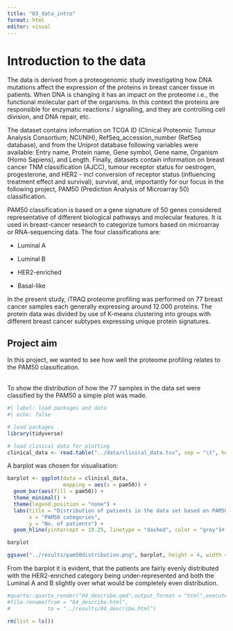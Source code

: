 ```yaml
---
title: "03_data_intro"
format: html
editor: visual
---
```


# Introduction to the data

The data is derived from a proteogenomic study investigating how DNA mutations affect the expression of the proteins in breast cancer tissue in patients. When DNA is changing it has an impact on the proteome i.e., the functional molecular part of the organisms. In this context the proteins are responsible for enzymatic reactions / signalling, and they are controlling cell division, and DNA repair, etc.

The dataset contains information on TCGA ID (Clinical Proteomic Tumour Analysis Consortium; NCI/NIH), RefSeq_accession_number (RefSeq database), and from the Uniprot database following variables were available: Entry name, Protein name, Gene symbol, Gene name, Organism (Homo Sapiens), and Length. Finally, datasets contain information on breast cancer TNM classification (AJCC), tumour receptor status for oestrogen, progesterone, and HER2 - incl conversion of receptor status (influencing treatment effect and survival), survival, and, importantly for our focus in the following project, PAM50 (Prediction Analysis of Microarray 50) classification.

PAM50 classification is based on a gene signature of 50 genes considered representative of different biological pathways and molecular features. It is used in breast-cancer research to categorize tumors based on microarray or RNA-sequencing data. The four classifications are:

-   Luminal A

-   Luminal B

-   HER2-enriched

-   Basal-like

In the present study, iTRAQ proteome profiling was performed on 77 breast cancer samples each generally expressing around 12.000 proteins. The protein data was divided by use of K-means clustering into groups with different breast cancer subtypes expressing unique protein signatures.

## Project aim

In this project, we wanted to see how well the proteome profiling relates to the PAM50 classification.

\
To show the distribution of how the 77 samples in the data set were classified by the PAM50 a simple plot was made.

```r
#| label: load packages and data
#| echo: false

# load packages
library(tidyverse)

# load clinical data for plotting
clinical_data <- read.table("../data/clinical_data.tsv", sep = "\t", header = T)

```

A barplot was chosen for visualisation:

```r
barplot <- ggplot(data = clinical_data, 
                  mapping = aes(x = pam50)) +
  geom_bar(aes(fill = pam50)) +
  theme_minimal() +
  theme(legend.position = "none") +
  labs(title = "Distribution of patients in the data set based on PAM50 classification",
       x = "PAM50 categories",
       y = "No. of patients") +
  geom_hline(yintercept = 19.25, linetype = "dashed", color = "grey")# horisontal line to show an equal distribution

barplot

ggsave("../results/pam50distribution.png", barplot, height = 4, width = 6)
```

From the barplot it is evident, that the patients are fairly evenly distributed with the HER2-enriched category being under-represented and both the Luminal A and B slightly over what would be completely even distribution.

```r
#quarto::quarto_render("04_describe.qmd",output_format = "html",execute = T)
#file.rename(from = "04_describe.html",
#            to = "../results/04_describe.html")
```

```r
rm(list = ls())
```
